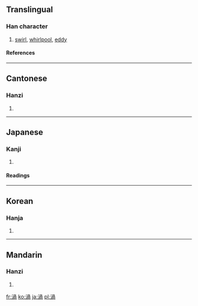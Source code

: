 {{see|涡}}

==Translingual==
===Han character===
{{Han char|rn=85|rad=水|as=09|sn=12|four=3712<sub>7</sub>|canj=水月月口 (EBBR)}}
# [[swirl]], [[whirlpool]], [[eddy]]
====References====
{{Han ref|kx=0634.070|dkj=17771|dj=1041.040|hdz=31651.030|uh=6E26|ud=28198|bh=B4F5|bd=46325}}

----
==Cantonese==
===Hanzi===
{{yue-hanzi|jyut=|y=gwo1, wo1}}
# {{defn|Cantonese}}

----
==Japanese==
===Kanji===
{{ja-kanji|grade=c|rs=水09}}
# {{defn|Japanese}} 
====Readings====
{{ja-readings|on=[[か]] (ka)|kun=[[うず]] (uzu)}}

----
==Korean==
===Hanja===
{{ko-hanja|hangeul=와|eumhun=|rv=wa|mr=wa|y=wa}}
# {{defn|Korean}}

----
==Mandarin==
===Hanzi===
{{cmn-hanzi|sim=涡|pin=[[guō]] ([[guo1]]), [[wō]] ([[wo1]])|wg=kuo<sup>1</sup>, wo<sup>1</sup>}}
# {{defn|Mandarin}}

[[fr:渦]]
[[ko:渦]]
[[ja:渦]]
[[pl:渦]]